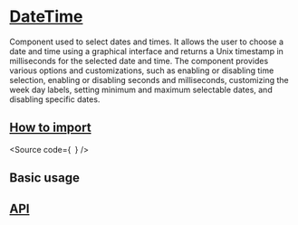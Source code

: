 

<Meta of={Stories} />

# [DateTime](#datetime)

Component used to select dates and times.
It allows the user to choose a date and time using a graphical interface and returns a Unix timestamp in milliseconds for the selected date and time.
The component provides various options and customizations, such as enabling or disabling time selection,
enabling or disabling seconds and milliseconds, customizing the week day labels, setting minimum and maximum selectable dates, and disabling specific dates.

## [How to import](#how-to-import)

<Source
  code={`
`}
/>

## Basic usage

<Canvas of={Stories.Base} />

## [API](#api)

<ArgTypes of={Stories} />
